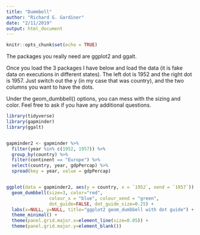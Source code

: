 ```yaml
---
title: "Dummbell"
author: "Richard G. Gardiner"
date: "2/11/2019"
output: html_document
---
```


```r
knitr::opts_chunk$set(echo = TRUE)
```

The packages you really need are ggplot2 and ggalt.

Once you load the 3 packages I have below and load the data (it is fake data on executions in different states).  The left dot is 1952 and the right dot is 1957.  Just switch out the y (in my case that was country), and the two columns you want to have the dots.  

Under the geom_dumbbell() options, you can mess with the sizing and color.  Feel free to ask if you have any additional questions.  


```r
library(tidyverse)
library(gapminder)
library(ggalt)


gapminder2 <- gapminder %>%
  filter(year %in% c(1952, 1957)) %>%
  group_by(country) %>%
  filter(continent == "Europe") %>%
  select(country, year, gdpPercap) %>%
  spread(key = year, value = gdpPercap)


ggplot(data = gapminder2, aes(y = country, x = `1952`, xend = `1957`)) +
  geom_dumbbell(size=3, color="red", 
                colour_x = "blue", colour_xend = "green",
                dot_guide=FALSE, dot_guide_size=0.25) +
  labs(x=NULL, y=NULL, title="ggplot2 geom_dumbbell with dot guide") +
  theme_minimal() +
  theme(panel.grid.major.x=element_line(size=0.05)) +
  theme(panel.grid.major.y=element_blank())
```



